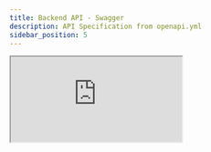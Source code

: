 ```yaml
---
title: Backend API - Swagger
description: API Specification from openapi.yml
sidebar_position: 5
---
```


<iframe
  src="https://fastapi-latest-7dcj.onrender.com/docs"
  style={{
    width: '100%',
    height: '80vh',
    border: 'none',
    minHeight: '600px',
  }}
/>



